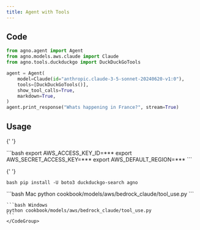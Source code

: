 ```yaml
---
title: Agent with Tools
---
```


## Code

```python cookbook/models/aws/bedrock_claude/tool_use.py
from agno.agent import Agent
from agno.models.aws.claude import Claude
from agno.tools.duckduckgo import DuckDuckGoTools

agent = Agent(
    model=Claude(id="anthropic.claude-3-5-sonnet-20240620-v1:0"),
    tools=[DuckDuckGoTools()],
    show_tool_calls=True,
    markdown=True,
)
agent.print_response("Whats happening in France?", stream=True)
```

## Usage

<Steps>
  <Snippet file="create-venv-step.mdx" />

{' '}

<Step title="Set your AWS Credentials">
  ```bash export AWS_ACCESS_KEY_ID=*** export AWS_SECRET_ACCESS_KEY=*** export
  AWS_DEFAULT_REGION=*** ```
</Step>

{' '}

<Step title="Install libraries">```bash pip install -U boto3 duckduckgo-search agno ```</Step>

  <Step title="Run Agent">
    <CodeGroup>
    ```bash Mac
    python cookbook/models/aws/bedrock_claude/tool_use.py
    ```

    ```bash Windows
    python cookbook/models/aws/bedrock_claude/tool_use.py
    ```
    </CodeGroup>

  </Step>
</Steps>
